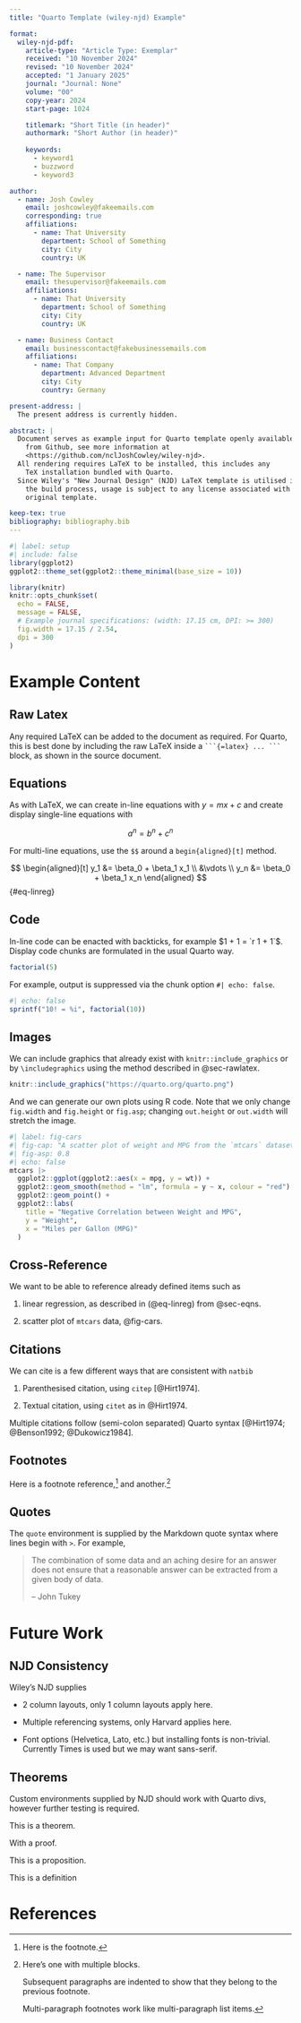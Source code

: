 ```yaml
---
title: "Quarto Template (wiley-njd) Example"

format:
  wiley-njd-pdf:
    article-type: "Article Type: Exemplar"
    received: "10 November 2024"
    revised: "10 November 2024"
    accepted: "1 January 2025"
    journal: "Journal: None"
    volume: "00"
    copy-year: 2024
    start-page: 1024

    titlemark: "Short Title (in header)"
    authormark: "Short Author (in header)"
    
    keywords:
      - keyword1
      - buzzword
      - keyword3

author:
  - name: Josh Cowley
    email: joshcowley@fakeemails.com
    corresponding: true
    affiliations:
      - name: That University
        department: School of Something
        city: City
        country: UK

  - name: The Supervisor
    email: thesupervisor@fakeemails.com
    affiliations:
      - name: That University
        department: School of Something
        city: City
        country: UK

  - name: Business Contact
    email: businesscontact@fakebusinessemails.com
    affiliations:
      - name: That Company
        department: Advanced Department
        city: City
        country: Germany

present-address: |
  The present address is currently hidden.

abstract: |
  Document serves as example input for Quarto template openly available
    from Github, see more information at
    <https://github.com/nclJoshCowley/wiley-njd>.
  All rendering requires LaTeX to be installed, this includes any 
    TeX installation bundled with Quarto.
  Since Wiley's "New Journal Design" (NJD) LaTeX template is utilised in
    the build process, usage is subject to any license associated with
    original template.

keep-tex: true
bibliography: bibliography.bib
---
```


```r
#| label: setup
#| include: false
library(ggplot2)
ggplot2::theme_set(ggplot2::theme_minimal(base_size = 10))

library(knitr)
knitr::opts_chunk$set(
  echo = FALSE,
  message = FALSE,
  # Example journal specifications: (width: 17.15 cm, DPI: >= 300)
  fig.width = 17.15 / 2.54,
  dpi = 300
)
```

# Example Content

## Raw Latex {#sec-rawlatex}

Any required LaTeX can be added to the document as required.
For Quarto, this is best done by including the raw LaTeX inside a 
  ` ```{=latex} ... ``` ` block, as shown in the source document.

```{=latex}
\setlength{\parindent}{0pt}
```

## Equations {#sec-eqns}

As with LaTeX, we can create in-line equations with $y = mx + c$ and create
  display single-line equations with

$$
    a^n
        = b^n + c^n
$$

For multi-line equations, use the `$$` around a `begin{aligned}[t]` method.

$$
\begin{aligned}[t]
    y_1
        &= \beta_0 + \beta_1 x_1
    \\
        &\vdots
    \\
    y_n
        &= \beta_0 + \beta_1 x_n
\end{aligned}
$$ {#eq-linreg}

## Code

In-line code can be enacted with backticks, for example $1 + 1 = `r 1 + 1`$.
Display code chunks are formulated in the usual Quarto way.

```r
factorial(5)
```

For example, output is suppressed via the chunk option `#| echo: false`.

```r
#| echo: false
sprintf("10! = %i", factorial(10))
```

## Images

We can include graphics that already exist with `knitr::include_graphics`
  or by `\includegraphics` using the method described in @sec-rawlatex.

```r
knitr::include_graphics("https://quarto.org/quarto.png")
```

And we can generate our own plots using R code.
Note that we only change `fig.width` and `fig.height` or `fig.asp`;
  changing `out.height` or `out.width` will stretch the image.

```r
#| label: fig-cars
#| fig-cap: "A scatter plot of weight and MPG from the `mtcars` dataset"
#| fig-asp: 0.8
#| echo: false
mtcars |> 
  ggplot2::ggplot(ggplot2::aes(x = mpg, y = wt)) +
  ggplot2::geom_smooth(method = "lm", formula = y ~ x, colour = "red") +
  ggplot2::geom_point() +
  ggplot2::labs(
    title = "Negative Correlation between Weight and MPG",
    y = "Weight",
    x = "Miles per Gallon (MPG)"
  )
```

## Cross-Reference

We want to be able to reference already defined items such as

1. linear regression, as described in (@eq-linreg) from @sec-eqns.

1. scatter plot of `mtcars` data, @fig-cars.

## Citations

We can cite is a few different ways that are consistent with `natbib`

1. Parenthesised citation, using `citep` [@Hirt1974].

1. Textual citation, using `citet` as in @Hirt1974.

Multiple citations follow (semi-colon separated) Quarto syntax
  [@Hirt1974; @Benson1992; @Dukowicz1984].

## Footnotes

Here is a footnote reference,[^1] and another.[^longnote]

[^1]: Here is the footnote.

[^longnote]: Here's one with multiple blocks.

    Subsequent paragraphs are indented to show that they belong to the previous
    footnote.

    Multi-paragraph footnotes work like multi-paragraph list items.

## Quotes

The `quote` environment is supplied by the Markdown quote syntax where lines
  begin with `>`.
For example,

> The combination of some data and an aching desire for an answer does not
> ensure that a reasonable answer can be extracted from a given body of data.
> 
> -- John Tukey

\newpage

# Future Work

## NJD Consistency

Wiley's NJD supplies

* 2 column layouts, only 1 column layouts apply here.

* Multiple referencing systems, only Harvard applies here.

* Font options (Helvetica, Lato, etc.) but installing fonts is non-trivial.
  Currently Times is used but we may want sans-serif.


## Theorems

Custom environments supplied by NJD should work with Quarto divs, however
  further testing is required.

::: {#thm-1}
This is a theorem.
:::

::: {proof}
With a proof.
:::

::: {#prp-1}
This is a proposition.
:::

::: {#def-1}
This is a definition
:::

\newpage

# References

::: {#refs}
:::
